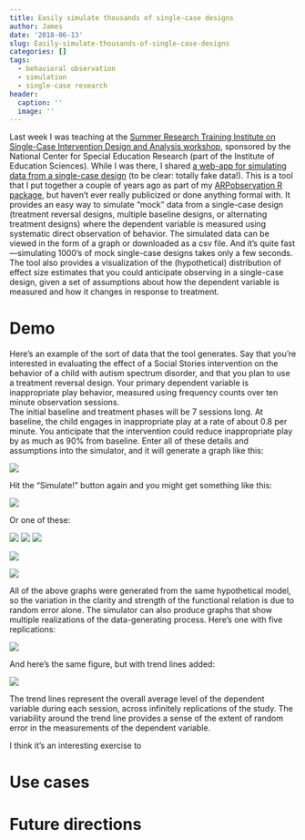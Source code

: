 ```yaml
---
title: Easily simulate thousands of single-case designs
author: James
date: '2018-06-13'
slug: Easily-simulate-thousands-of-single-case-designs
categories: []
tags:
  - behavioral observation
  - simulation
  - single-case research
header:
  caption: ''
  image: ''
---
```


Last week I was teaching at the [Summer Research Training Institute on Single-Case Intervention Design and Analysis workshop](https://scdinstitute2018.com/), sponsored by the National Center for Special Education Research (part of the Institute of Education Sciences). 
While I was there, I shared [a web-app for simulating data from a single-case design](https://jepusto.shinyapps.io/ARPsimulator/) (to be clear: totally fake data!). 
This is a tool that I put together a couple of years ago as part of my [ARPobservation R package](/software/arpobservation/), but haven't ever really publicized or done anything formal with.
It provides an easy way to simulate "mock" data from a single-case design (treatment reversal designs, multiple baseline designs, or alternating treatment designs) where the dependent variable is measured using systematic direct observation of behavior.
The simulated data can be viewed in the form of a graph or downloaded as a csv file.
And it's quite fast---simulating 1000's of mock single-case designs takes only a few seconds.
The tool also provides a visualization of the (hypothetical) distribution of effect size estimates that you could anticipate observing in a single-case design, given a set of assumptions about how the dependent variable is measured and how it changes in response to treatment. 

# Demo

Here's an example of the sort of data that the tool generates. 
Say that you're interested in evaluating the effect of a Social Stories intervention on the behavior of a child with autism spectrum disorder, and that you plan to use a treatment reversal design.
Your primary dependent variable is inappropriate play behavior, measured using frequency counts over ten minute observation sessions.  
The initial baseline and treatment phases will be 7 sessions long.
At baseline, the child engages in inappropriate play at a rate of about 0.8 per minute. 
You anticipate that the intervention could reduce inappropriate play by as much as 90% from baseline. 
Enter all of these details and assumptions into the simulator, and it will generate a graph like this:

![](/img/Crozier-Tincani-simulated-data-A.png)

Hit the "Simulate!" button again and you might get something like this:

![](/img/Crozier-Tincani-simulated-data-B.png)

Or one of these:

![](/img/Crozier-Tincani-simulated-data-C.png)
![](/img/Crozier-Tincani-simulated-data-A.png)
![](/img/Crozier-Tincani-simulated-data-A.png)

![](/img/Crozier-Tincani-simulated-data-D.png)

![](/img/Crozier-Tincani-simulated-data-E.png)

All of the above graphs were generated from the same hypothetical model, so the variation in the  clarity and strength of the functional relation is due to random error alone. 
The simulator can also produce graphs that show multiple realizations of the data-generating process. Here's one with five replications:

![](/img/Crozier-Tincani-simulated-data-5.png)

And here's the same figure, but with trend lines added:

![](/img/Crozier-Tincani-simulated-data-trend.png)

The trend lines represent the overall average level of the dependent variable during each session, across infinitely replications of the study.
The variability around the trend line provides a sense of the extent of random error in the measurements of the dependent variable. 

I think it's an interesting exercise to 

# Use cases


# Future directions


